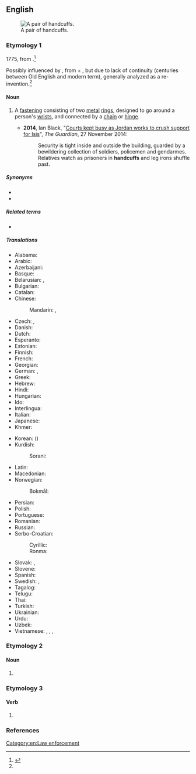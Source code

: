 ==English==
{{wikipedia}}
[[Image:Handcuffs01 2003-06-02.jpg|thumb|right|A pair of handcuffs.]]

===Etymology 1===
1775, from {{compound|en|hand|cuff|t2=end of shirtsleeve}}.<ref name="oetlyd">{{R:Online Etymology Dictionary}}</ref>

Possibly influenced by {{etyl|ang|en}} {{m|ang|handcops}}, from {{m|ang|hand}} + {{m|ang|cops||fetter, chains}}, but due to lack of continuity (centuries between Old English and modern term), generally analyzed as a re-invention.<ref name="oetlyd" />

====Noun====
{{en-plural noun}}

# {{lb|en|plurale tantum}} A [[fastening]] consisting of two [[metal]] [[ring]]s, designed to go around a person's [[wrist]]s, and connected by a [[chain]] or [[hinge]].
#* '''2014''', Ian Black, "[http://www.theguardian.com/world/2014/nov/27/-sp-courts-jordan-crush-support-isis Courts kept busy as Jordan works to crush support for Isis]", ''The Guardian'', 27 November 2014:
#*: Security is tight inside and outside the building, guarded by a bewildering collection of soldiers, policemen and gendarmes. Relatives watch as prisoners in '''handcuffs''' and leg irons shuffle past.

=====Synonyms=====
* {{l|en|manacles}}
* {{l|en|shackles}}

=====Related terms=====
* {{l|en|handcuff}}

=====Translations=====
{{trans-top|metal rings for fastening wrists}}
* Alabama: {{t|akz|ilbistalsiha}}
* Arabic: {{t|ar|أَصْفَاد|p}}
* Azerbaijani: {{t+|az|qandal}}
* Basque: {{t|eu|esku lota}}
* Belarusian: {{t|be|кайда́нкі|f-p|sc=Cyrl}}, {{t|be|нару́чнікі|m-p|sc=Cyrl}}
* Bulgarian: {{t+|bg|белезни́ци|f-p|sc=Cyrl}}
* Catalan: {{t+|ca|manilles|f-p}}
* Chinese:
*: Mandarin: {{t+|cmn|手銬|sc=Hani}}, {{t+|cmn|手铐|tr=shǒukào|sc=Hani}}
* Czech: {{t+|cs|pouta|n-p}}, {{t|cs|želízka|n-p}}
* Danish: {{t|da|håndjern|n-p}}
* Dutch: {{t+|nl|handboeien}}
* Esperanto: {{t|eo|mankateno}}
* Estonian: {{t|et|käerauad|p}}
* Finnish: {{t+|fi|käsiraudat|p}}
* French: {{t+|fr|menottes|f-p}}
* Georgian: {{t|ka|ხელბორკილი}}
* German: {{t+|de|Handschellen|f-p}}, {{t+|de|Handfesseln|f-p}}
* Greek: {{t+|el|χειροπέδες|f-p}}
* Hebrew: {{t+|he|אֲזִקִּים|m-p|tr=aziqím}}
* Hindi: {{t+|hi|हथकड़ी|f}}
* Hungarian: {{t+|hu|bilincs}}
* Ido: {{t+|io|manoto}}
* Interlingua: {{t|ia|manica}}
* Italian: {{t+|it|manette|f}}
* Japanese: {{t|ja|手錠|tr=てじょう, tejō|sc=Jpan}}
* Khmer: {{t|km|ខ្នោះដៃ|tr=knɑh day|sc=Khmr}}
{{trans-mid}}
* Korean: {{t+|ko|수갑}} ({{t+|ko|手匣}})
* Kurdish:
*: Sorani: {{t+|ku|که‌له‌پچه‌|sc=ku-Arab}}
* Latin: {{t|la|manicae|f-p}}
* Macedonian: {{t|mk|лисици|f-p}}
* Norwegian:
*: Bokmål: {{t|nb|håndjern|n-p}}
* Persian: {{t|fa|دست‌بند|tr=dast-band}}
* Polish: {{t+|pl|kajdanki|p}}
* Portuguese: {{t+|pt|algema|m}}
* Romanian: {{t|ro|cătușe|f-p}}
* Russian: {{t+|ru|нару́чники|m-p}}
* Serbo-Croatian:
*: Cyrillic: {{t|sh|лисице|f-p}}
*: Ronma: {{t+|sh|lisice|f-p}}
* Slovak: {{t|sk|putá|n-p}}, {{t|sk|želiezka|n-p}}
* Slovene: {{t|sl|lisice|f-p}}
* Spanish: {{t+|es|esposas|f-p}}
* Swedish: {{t|sv|handbojor|c-p}}, {{t|sv|handklovar|c-p}}
* Tagalog: {{t|tl|posas}}
* Telugu: {{t+|te|సంకెళ్ళు}}
* Thai: {{t+|th|กุญแจมือ}}
* Turkish: {{t+|tr|kelepçe}}
* Ukrainian: {{t|uk|нару́чники|m-p|sc=Cyrl}}
* Urdu: {{t|ur|ہتھکڑی|f|tr=hathakṛī}}
* Uzbek: {{t|uz|qoʻlkishan}}
* Vietnamese: {{t+|vi|còng}}, {{t|vi|còng tay}}, {{t|vi|còng số tám}}, {{t|vi|còng số 8}}
{{trans-bottom}}

===Etymology 2===

====Noun====
{{head|en|noun plural form}}

# {{plural of|handcuff|lang=en}}

===Etymology 3===

====Verb====
{{head|en|verb form}}

# {{en-third-person singular of|handcuff}}

===References===
<references/>

[[Category:en:Law enforcement]]